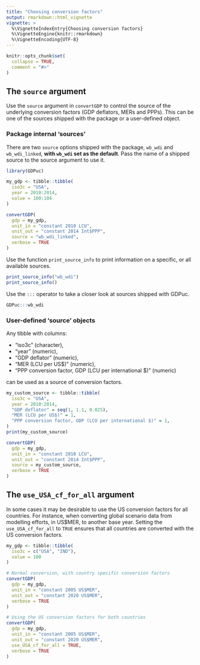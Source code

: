 ```yaml
---
title: "Choosing conversion factors"
output: rmarkdown::html_vignette
vignette: >
  %\VignetteIndexEntry{Choosing conversion factors}
  %\VignetteEngine{knitr::rmarkdown}
  %\VignetteEncoding{UTF-8}
---
```


```r
knitr::opts_chunk$set(
  collapse = TRUE,
  comment = "#>"
)
```

## The `source` argument

Use the `source` argument in `convertGDP` to control the source of the underlying conversion factors (GDP deflators, MERs and PPPs). This can be one of the sources shipped with the package or a user-defined object.

### Package internal 'sources'

There are two `source` options shipped with the package, `wb_wdi` and `wb_wdi_linked`, **with `wb_wdi` set as the default**. Pass the name of a shipped source to the source argument to use it.

```r
library(GDPuc)

my_gdp <- tibble::tibble(
  iso3c = "USA", 
  year = 2010:2014, 
  value = 100:104
)

convertGDP(
  gdp = my_gdp, 
  unit_in = "constant 2010 LCU", 
  unit_out = "constant 2014 Int$PPP",
  source = "wb_wdi_linked",
  verbose = TRUE
)
```

Use the function `print_source_info` to print information on a specific, or all available sources.

```r
print_source_info("wb_wdi")
print_source_info()
```

Use the `:::` operator to take a closer look at sources shipped with GDPuc.

```r
GDPuc:::wb_wdi
```

###  User-defined 'source' objects

Any tibble with columns:

-   "iso3c" (character),
-   "year" (numeric),
-   "GDP deflator" (numeric),
-   "MER (LCU per US$)" (numeric),
-   "PPP conversion factor, GDP (LCU per international $)" (numeric)

can be used as a source of conversion factors.

```r
my_custom_source <- tibble::tibble(
  iso3c = "USA", 
  year = 2010:2014, 
  "GDP deflator" = seq(1, 1.1, 0.025),
  "MER (LCU per US$)" = 1,
  "PPP conversion factor, GDP (LCU per international $)" = 1,
)
print(my_custom_source)

convertGDP(
  gdp = my_gdp, 
  unit_in = "constant 2010 LCU", 
  unit_out = "constant 2014 Int$PPP",
  source = my_custom_source,
  verbose = TRUE
)
```

## The `use_USA_cf_for_all` argument

In some cases it may be desirable to use the US conversion factors for all countries. For instance, when converting global scenario data from modelling efforts, in US$MER, to another base year. Setting the `use_USA_cf_for_all` to `TRUE` ensures that all countries are converted with the US conversion factors. 

```r
my_gdp <- tibble::tibble(
  iso3c = c("USA", "IND"), 
  value = 100
)

# Normal conversion, with country specific conversion factors
convertGDP(
  gdp = my_gdp, 
  unit_in = "constant 2005 US$MER", 
  unit_out = "constant 2020 US$MER",
  verbose = TRUE
)

# Using the US conversion factors for both countries
convertGDP(
  gdp = my_gdp, 
  unit_in = "constant 2005 US$MER", 
  unit_out = "constant 2020 US$MER",
  use_USA_cf_for_all = TRUE,
  verbose = TRUE
)
```
